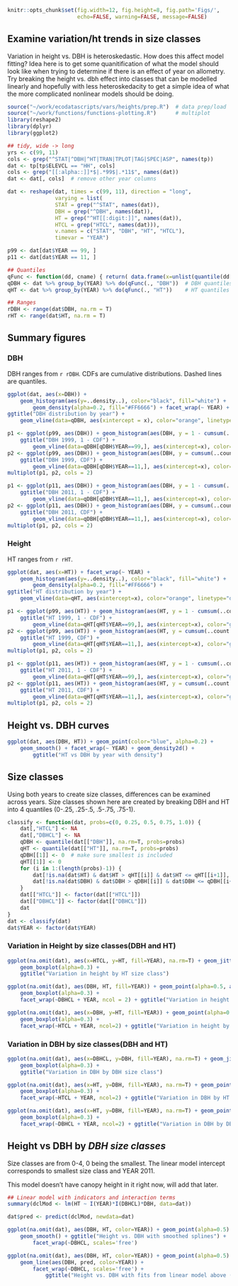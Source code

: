 ```r
knitr::opts_chunk$set(fig.width=12, fig.height=8, fig.path='Figs/',
                      echo=FALSE, warning=FALSE, message=FALSE)
```

## Examine variation/ht trends in size classes
Variation in height vs. DBH is heteroskedastic.  How does this affect model fitting?
Idea here is to get some quanitification of what the model should look like when trying to determine if there is an effect of year on allometry.  Try breaking the height vs. dbh effect into classes that can be modelled linearly and hopefully with less heteroskedacity to get a simple idea of what the more complicated nonlinear models should be doing.

```r
source("~/work/ecodatascripts/vars/heights/prep.R")  # data prep/load
source("~/work/functions/functions-plotting.R")      # multiplot
library(reshape2)
library(dplyr)
library(ggplot2)

## tidy, wide -> long
yrs <- c(99, 11)
cols <- grep("^STAT|^DBH|^HT|TRAN|TPLOT|TAG|SPEC|ASP", names(tp))
dat <- tp[tp$ELEVCL == "HH", cols]
cols <- grep("[[:alpha::]]*$|.*99$|.*11$", names(dat))
dat <- dat[, cols]  # remove other year columns

dat <- reshape(dat, times = c(99, 11), direction = "long",
               varying = list(
               STAT = grep("^STAT", names(dat)),
               DBH = grep("^DBH", names(dat)),
               HT = grep("^HT[[:digit:]]", names(dat)),
               HTCL = grep("HTCL", names(dat))),
               v.names = c("STAT", "DBH", "HT", "HTCL"),
               timevar = "YEAR")

p99 <- dat[dat$YEAR == 99, ]
p11 <- dat[dat$YEAR == 11, ]

## Quantiles
qFunc <- function(dd, cname) { return( data.frame(x=unlist(quantile(dd[[cname]], na.rm=T))) ) }
qDBH <- dat %>% group_by(YEAR) %>% do(qFunc(., "DBH"))  # DBH quantiles by year
qHT <- dat %>% group_by(YEAR) %>% do(qFunc(., "HT"))    # HT quantiles by year

## Ranges
rDBH <- range(dat$DBH, na.rm = T)
rHT <- range(dat$HT, na.rm = T)

```

## Summary figures

### DBH
DBH ranges from `r rDBH`.  CDFs are cumulative distributions.  Dashed lines are quantiles.

```r

ggplot(dat, aes(x=DBH)) +
    geom_histogram(aes(y=..density..), color="black", fill="white") +
        geom_density(alpha=0.2, fill="#FF6666") + facet_wrap(~ YEAR) +
ggtitle("DBH distribution by year") +
    geom_vline(data=qDBH, aes(xintercept = x), color="orange", linetype="dashed", lwd=1, alpha=0.6)

p1 <- ggplot(p99, aes(DBH)) + geom_histogram(aes(DBH, y = 1 - cumsum(..count..)/sum(..count..))) +
    ggtitle("DBH 1999, 1 - CDF") +
        geom_vline(data=qDBH[qDBH$YEAR==99,], aes(xintercept=x), color="green", linetype="longdash")
p2 <- ggplot(p99, aes(DBH)) + geom_histogram(aes(DBH, y = cumsum(..count..)/sum(..count..))) +
    ggtitle("DBH 1999, CDF") +
        geom_vline(data=qDBH[qDBH$YEAR==11,], aes(xintercept=x), color="green", linetype="longdash")
multiplot(p1, p2, cols = 2)

p1 <- ggplot(p11, aes(DBH)) + geom_histogram(aes(DBH, y = 1 - cumsum(..count..)/sum(..count..))) +
    ggtitle("DBH 2011, 1 - CDF") +
        geom_vline(data=qDBH[qDBH$YEAR==11,], aes(xintercept=x), color="green", linetype="longdash")
p2 <- ggplot(p11, aes(DBH)) + geom_histogram(aes(DBH, y = cumsum(..count..)/sum(..count..))) +
    ggtitle("DBH 2011, CDF") +
        geom_vline(data=qDBH[qDBH$YEAR==11,], aes(xintercept=x), color="green", linetype="longdash")
multiplot(p1, p2, cols = 2)

```


### Height
HT ranges from `r rHT`.

```r

ggplot(dat, aes(x=HT)) + facet_wrap(~ YEAR) + 
    geom_histogram(aes(y=..density..), color="black", fill="white") +
        geom_density(alpha=0.2, fill="#FF6666") +
ggtitle("HT distribution by year") +
    geom_vline(data=qHT, aes(xintercept=x), color="orange", linetype="dashed", lwd=1, alpha=0.6)

p1 <- ggplot(p99, aes(HT)) + geom_histogram(aes(HT, y = 1 - cumsum(..count..)/sum(..count..))) +
    ggtitle("HT 1999, 1 - CDF") +
        geom_vline(data=qHT[qHT$YEAR==99,], aes(xintercept=x), color="green", linetype="longdash")
p2 <- ggplot(p99, aes(HT)) + geom_histogram(aes(HT, y = cumsum(..count..)/sum(..count..))) +
    ggtitle("HT 1999, CDF") +
        geom_vline(data=qHT[qHT$YEAR==11,], aes(xintercept=x), color="green", linetype="longdash")
multiplot(p1, p2, cols = 2)

p1 <- ggplot(p11, aes(HT)) + geom_histogram(aes(HT, y = 1 - cumsum(..count..)/sum(..count..))) +
    ggtitle("HT 2011, 1 - CDF") +
        geom_vline(data=qHT[qHT$YEAR==99,], aes(xintercept=x), color="green", linetype="longdash")
p2 <- ggplot(p11, aes(HT)) + geom_histogram(aes(HT, y = cumsum(..count..)/sum(..count..))) +
    ggtitle("HT 2011, CDF") +
        geom_vline(data=qHT[qHT$YEAR==11,], aes(xintercept=x), color="green", linetype="longdash")
multiplot(p1, p2, cols = 2)

```

## Height vs. DBH curves
```r
ggplot(dat, aes(DBH, HT)) + geom_point(color="blue", alpha=0.2) +
    geom_smooth() + facet_wrap(~ YEAR) + geom_density2d() +
        ggtitle("HT vs DBH by year with density")
```

## Size classes
Using both years to create size classes, differences can be examined across years.
Size classes shown here are created by breaking DBH and HT into 4 quantiles (0-.25, .25-.5, .5-.75, .75-1).

```r

classify <- function(dat, probs=c(0, 0.25, 0.5, 0.75, 1.0)) {
    dat[,"HTCL"] <- NA
    dat[,"DBHCL"] <- NA
    qDBH <- quantile(dat[["DBH"]], na.rm=T, probs=probs)
    qHT <- quantile(dat[["HT"]], na.rm=T, probs=probs)
    qDBH[[1]] <- 0  # make sure smallest is included
    qHT[[1]] <- 0
    for (i in 1:(length(probs)-1)) {
        dat[!is.na(dat$HT) & dat$HT > qHT[[i]] & dat$HT <= qHT[[i+1]], "HTCL"] <- i
        dat[!is.na(dat$DBH) & dat$DBH > qDBH[[i]] & dat$DBH <= qDBH[[i+1]], "DBHCL"] <- i
    }
    dat[["HTCL"]] <- factor(dat[["HTCL"]])
    dat[["DBHCL"]] <- factor(dat[["DBHCL"]])
    dat
}
dat <- classify(dat)
dat$YEAR <- factor(dat$YEAR)
```

### Variation in Height by size classes(DBH and HT)
```r

ggplot(na.omit(dat), aes(x=HTCL, y=HT, fill=YEAR), na.rm=T) + geom_jitter(alpha=0.5, aes(color=YEAR)) +
    geom_boxplot(alpha=0.3) + 
    ggtitle("Variation in height by HT size class")

ggplot(na.omit(dat), aes(DBH, HT, fill=YEAR)) + geom_point(alpha=0.5, aes(color=YEAR)) +
    geom_boxplot(alpha=0.3) + 
    facet_wrap(~DBHCL + YEAR, ncol = 2) + ggtitle("Variation in height by DBH size class + YEAR")

ggplot(na.omit(dat), aes(x=DBH, y=HT, fill=YEAR)) + geom_point(alpha=0.5, aes(color=YEAR)) +
    geom_boxplot(alpha=0.3) +
    facet_wrap(~HTCL + YEAR, ncol=2) + ggtitle("Variation in height by HT size class + YEAR")


```

### Variation in DBH by size classes(DBH and HT)
```r

ggplot(na.omit(dat), aes(x=DBHCL, y=DBH, fill=YEAR), na.rm=T) + geom_jitter(alpha=0.5, aes(color=YEAR)) +
    geom_boxplot(alpha=0.3) + 
    ggtitle("Variation in DBH by DBH size class")

ggplot(na.omit(dat), aes(x=HT, y=DBH, fill=YEAR), na.rm=T) + geom_point(alpha=0.5, aes(color=YEAR)) +
    geom_boxplot(alpha=0.3) + 
    facet_wrap(~HTCL + YEAR, ncol=2) + ggtitle("Variation in DBH by HT size class + year")

ggplot(na.omit(dat), aes(x=HT, y=DBH, fill=YEAR), na.rm=T) + geom_point(alpha=0.5, aes(color=YEAR)) +
    geom_boxplot(alpha=0.3) + 
    facet_wrap(~DBHCL + YEAR, ncol=2) + ggtitle("Variation in DBH by DBH size class + year")


```

## Height vs DBH by *DBH size classes*
Size classes are from 0-4, 0 being the smallest.  The linear model intercept corresponds to smallest size class and YEAR 2011.

This model doesn't have canopy height in it right now, will add that later.

```r

## Linear model with indicators and interaction terms
summary(dclMod <- lm(HT ~ I(YEAR)*I(DBHCL)*DBH, data=dat))

```

```r

dat$pred <- predict(dclMod, newdata=dat)

ggplot(na.omit(dat), aes(DBH, HT, color=YEAR)) + geom_point(alpha=0.5) +
    geom_smooth() + ggtitle("Height vs. DBH with smoothed splines") +
        facet_wrap(~DBHCL, scales='free')

ggplot(na.omit(dat), aes(DBH, HT, color=YEAR)) + geom_point(alpha=0.5) +
    geom_line(aes(DBH, pred, color=YEAR)) +
        facet_wrap(~DBHCL, scales='free') +
            ggtitle("Height vs. DBH with fits from linear model above (YEAR + DBHCL)*DBH")

```
